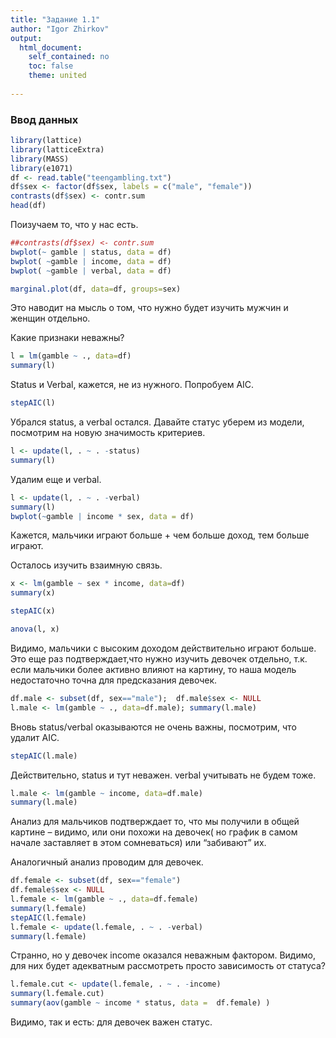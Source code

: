 ---
title: "Задание 1.1"
author: "Igor Zhirkov" 
output:
  html_document:
    self_contained: no
    toc: false
    theme: united
  
---

### Ввод данных

```{r, warning=FALSE}
library(lattice)
library(latticeExtra)
library(MASS)
library(e1071)
df <- read.table("teengambling.txt") 
df$sex <- factor(df$sex, labels = c("male", "female"))
contrasts(df$sex) <- contr.sum
head(df) 
```

Поизучаем то, что у нас есть. 
```{r}
##contrasts(df$sex) <- contr.sum
bwplot(~ gamble | status, data = df) 
bwplot( ~gamble | income, data = df)
bwplot( ~gamble | verbal, data = df)
```
 
 
```{r}
marginal.plot(df, data=df, groups=sex) 
```
Это наводит на мысль о том, что нужно будет изучить мужчин и женщин отдельно. 


Какие признаки неважны?
```{r}
l = lm(gamble ~ ., data=df)
summary(l)
```

Status и Verbal, кажется, не из нужного. Попробуем AIC.


```{r}
stepAIC(l)
```
 
 
Убрался status, а verbal остался. Давайте статус уберем из модели, посмотрим на новую значимость критериев.


```{r}
l <- update(l, . ~ . -status)
summary(l)
```


Удалим еще и verbal.

```{r}
l <- update(l, . ~ . -verbal)
summary(l)
bwplot(~gamble | income * sex, data = df)
```

Кажется, мальчики играют больше + чем больше доход, тем больше играют. 


Осталось изучить взаимную связь.
```{r}
x <- lm(gamble ~ sex * income, data=df)
summary(x)

stepAIC(x)

anova(l, x)
```

Видимо, мальчики с высоким доходом действительно играют больше. Это еще раз подтверждает,что нужно изучить девочек отдельно, т.к. если мальчики более активно влияют на картину, то наша модель недостаточно точна для предсказания девочек.

```{r}
df.male <- subset(df, sex=="male");  df.male$sex <- NULL
l.male <- lm(gamble ~ ., data=df.male); summary(l.male)
```
Вновь status/verbal оказываются не очень важны, посмотрим, что удалит AIC.

```{r}
stepAIC(l.male)
```

Действительно,  status и тут неважен. verbal учитывать не будем тоже.
```{r}
l.male <- lm(gamble ~ income, data=df.male)
summary(l.male)
```

Анализ для мальчиков подтверждает то, что мы получили в общей картине -- видимо, или они похожи на девочек( но график в самом начале заставляет в этом сомневаться) или "забивают" их.

Аналогичный анализ проводим для девочек.


```{r}
df.female <- subset(df, sex=="female")
df.female$sex <- NULL
l.female <- lm(gamble ~ ., data=df.female)
summary(l.female)
stepAIC(l.female)
l.female <- update(l.female, . ~ . -verbal)
summary(l.female)
```

Странно, но у девочек income оказался неважным фактором. Видимо, для них будет адекватным рассмотреть просто зависимость от статуса?

```{r}
l.female.cut <- update(l.female, . ~ . -income)
summary(l.female.cut)
summary(aov(gamble ~ income * status, data =  df.female) )
```
Видимо, так и есть: для девочек важен статус.

 